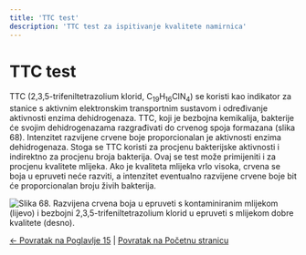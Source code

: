 ```yaml
---
title: 'TTC test'
description: 'TTC test za ispitivanje kvalitete namirnica'
---
```


# TTC test

TTC (2,3,5-trifeniltetrazolium klorid, C<sub>19</sub>H<sub>16</sub>ClN<sub>4</sub>) se koristi kao indikator za stanice s aktivnim elektronskim transportnim sustavom i određivanje aktivnosti enzima dehidrogenaza. TTC, koji je bezbojna kemikalija, bakterije će svojim dehidrogenazama razgrađivati do crvenog spoja formazana (slika 68). Intenzitet razvijene crvene boje proporcionalan je aktivnosti enzima dehidrogenaza. Stoga se TTC koristi za procjenu bakterijske aktivnosti i indirektno za procjenu broja bakterija. Ovaj se test može primijeniti i za procjenu kvalitete mlijeka. Ako je kvaliteta mlijeka vrlo visoka, crvena se boja u epruveti neće razviti, a intenzitet eventualno razvijene crvene boje bit će proporcionalan broju živih bakterija.

![Slika 68. Razvijena crvena boja u epruveti s kontaminiranim mlijekom (lijevo) i bezbojni 2,3,5-trifeniltetrazolium klorid u epruveti s mlijekom dobre kvalitete (desno).](/Images/slika68.jpg)

[← Povratak na Poglavlje 15](../) | [Povratak na Početnu stranicu](/)
